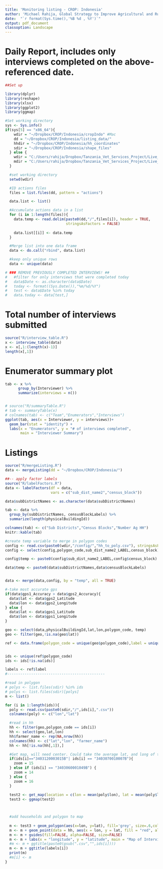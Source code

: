 ```yaml
---
title: 'Monitoring listing - CROP: Indonesia'
author: 'Michael Rahija, Global Strategy to Improve Agricultural and Rural Statistics'
date:  "`r format(Sys.time(),'%B %d , %Y')`"
output: pdf_document
classoption: Landscape
---
```


# Daily Report, includes only interviews completed on the above-referenced date.

```r
##Set up

library(dplyr)
library(reshape)
library(xlsx)
library(ggplot2)
library(ggmap)

#Set working directory
sys <- Sys.info()
if(sys[5] == "x86_64"){
    wdir = "~/Dropbox/CROP/Indonesia/cropIndo" #Mac
    dd = "~/Dropbox/CROP/Indonesia/listing_data/"
    hhdir = "~/Dropbox/CROP/Indonesia/hh_coordinates"
    sdir = "~/Dropbox/CROP/Indonesia/shape_files"
  } else {
    wdir = "C:/Users/rahija/Dropbox/Tanzania_Vet_Services_Project/Live_data_collection/Metadata_reporting/program"
    mdir = "C:/Users/rahija/Dropbox/Tanzania_Vet_Services_Project/Live_data_collection/"
  }

  #set working directory
  setwd(wdir)

  #ID actions files
  files = list.files(dd, pattern = "actions")

  data.list <- list()

  #Accumulate actions data in a list
  for (i in 1:length(files)){
    data.temp <- read.delim(paste0(dd,"/",files[i]), header = TRUE,
                            stringsAsFactors = FALSE)
  
    data.list[[i]] <- data.temp 
  }

  #Merge list into one data frame
  data <- do.call("rbind", data.list)

  #keep only unique rows
  data <- unique(data)

# ### REMOVE PREVIOUSLY COMPLETED INTERVIEWS! ##  
#   #filter for only interviews that were completed today
#   data$Date <- as.character(data$Date)
#   today <- format((Sys.Date()),"%m/%d/%Y")
#   test <- data$Date %in% today
#   data.today <- data[test,]

```

# Total number of interviews submitted
```r
source("R/interview_table.R")
x <- interview_table(data)
x <- x[,1:(length(x)-1)]
length(x[,1])
```

# Enumerator summary plot
```r
tab <- x %>%
      group_by(Interviewer) %>% 
      summarize(interviews = n())


# source("R/summaryTable.R")
# tab <- summaryTable(x)
# colnames(tab) <- c("Team","Enumerators","Interviews")
ggplot(tab, aes(x = Interviewer, y = interviews))+ 
  geom_bar(stat = "identity") + 
  labs(x = "Enumerators", y = "# of interviews completed", 
       main = "Interviewer Summary")
```

\newpage

# Listings
```r
source("R/mergeListing.R")
data <- mergeListing(dd = "~/Dropbox/CROP/Indonesia/")

##-- apply factor labels
source("R/labelFactors.R")
data <- labelFactors(df = data, 
                     vars = c("sub_dist_name2","census_block"))

data$subDistrictNames <- as.character(data$subDistrictNames)

tab <- data %>% 
  group_by(subDistrictNames, censusBlockLabels) %>% 
  summarize(length(physicalBuildingId))

colnames(tab) <- c("Sub Districts","Census Blocks","Number Ag HH")
knitr::kable(tab)

```



```r

#create temp variable to merge in polygon codes
config <- read.csv(paste0(wdir,"/config/","hh_to_poly.csv"), stringsAsFactors = FALSE)
config <- select(config,polygon_code,sub_dist_name2_LABEL,census_block)

config$temp <- paste0(config$sub_dist_name2_LABEL,config$census_block)

data$temp <- paste0(data$subDistrictNames,data$censusBlockLabels)


data <- merge(data,config, by = "temp", all = TRUE)

#-take most accurate gps
if(data$gps1_Accuracy > data$gps2_Accuracy){
  data$lat <- data$gps2_Latitude
  data$lon <- data$gps2_Longitude
} else {
  data$lat <- data$gps1_Latitude
  data$lon <- data$gps1_Longitude
}

geo <- select(data,physicalBuildingId,lat,lon,polygon_code, temp)
geo <- filter(geo,!is.na(geo$lat))

ref <- data.frame(polygon_code = unique(geo$polygon_code),label = unique(geo$temp))


ids <- unique(ref$polygon_code)
ids <- ids[!is.na(ids)]

labels <- ref$label
#---------------------------------------------

#read in polygon
# polys <- list.files(sdir) %in% ids  
# polys <- list.files(sdir)[polys]
m <- list()

for (i in 1:length(ids)){
  poly <- read.csv(paste0(sdir,"/",ids[i],".csv"))
  colnames(poly) <- c("lon","lat")

  #read in hh
  hh <- filter(geo,polygon_code == ids[i])
  hh <- select(geo,lat,lon)
  hh$farmer_name <- rep(NA,nrow(hh))
  colnames(hh) <- c("lat","lon", "farmer_name")
  hh <- hh[!is.na(hh[,1]),]

  #Get map, will need center. Could take the average lat, and long of the hh         coordinates to automate!
  if(ids[i]=="3403120003015B"| ids[i] == "3403070010007B"){
    zoom = 15
  } else if (ids[i] == "3403060001049B") {
    zoom = 14
  } else {
    zoom = 16
  }
  
  test2 <- get_map(location = c(lon = mean(poly$lon), lat = mean(poly$lat)), zoom = zoom) 
  test3 <- ggmap(test2)



  #add households and polygon to map
  
  m <- test3 + geom_polygon(aes(x=lon, y=lat), fill='grey', size=.6,color='red', data=poly, alpha=0)
  m <- m + geom_point(data = hh, aes(x = lon, y = lat, fill = "red", alpha = 0.8), size = 1, shape = 21, color = "red")
  m <- m + guides(fill=FALSE, alpha=FALSE, size=FALSE) 
  m <- m + labs(x = "longitude", y = "latitude", main = "Map of Interviews") 
  #m <- m + ggtitle(paste0(gsub(".csv","",ids[i])))
  m <- m + ggtitle(labels[i])
  print(m)
  #m[i] <- m
}


     
```


